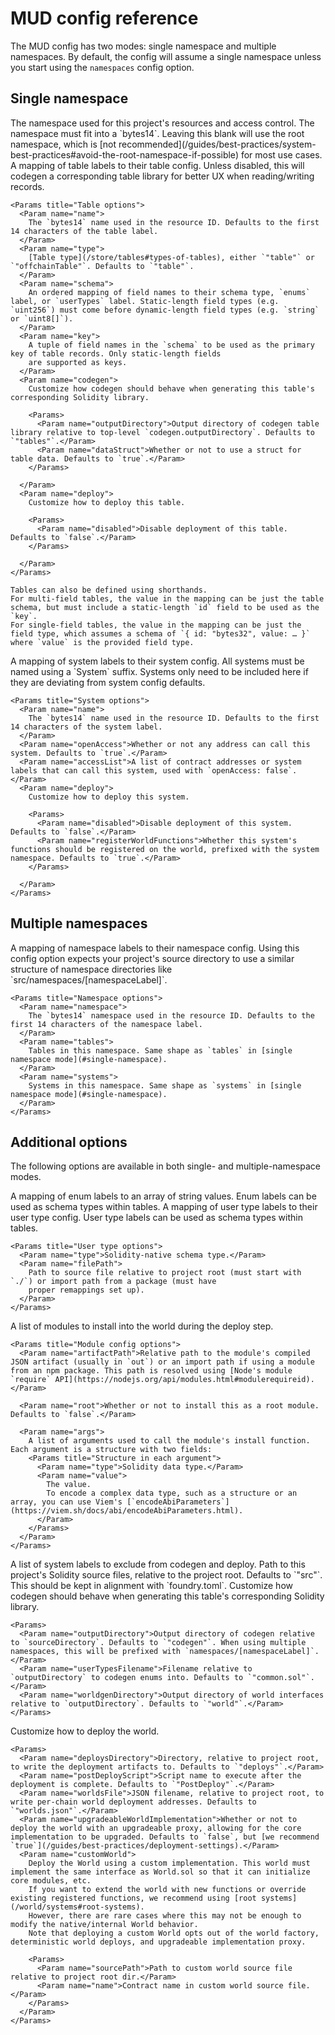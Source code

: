 
# MUD config reference

The MUD config has two modes: single namespace and multiple namespaces. By default, the config will assume a single namespace unless you start using the `namespaces` config option.

## Single namespace

<Params>
  <Param name="namespace">
    The namespace used for this project's resources and access control. The namespace must fit into a `bytes14`. Leaving
    this blank will use the root namespace, which is [not
    recommended](/guides/best-practices/system-best-practices#avoid-the-root-namespace-if-possible) for most use cases.
  </Param>

  <Param name="tables">
    A mapping of table labels to their table config. Unless disabled, this will codegen a corresponding table library
    for better UX when reading/writing records.
    
    <Params title="Table options">
      <Param name="name">
        The `bytes14` name used in the resource ID. Defaults to the first 14 characters of the table label.
      </Param>
      <Param name="type">
        [Table type](/store/tables#types-of-tables), either `"table"` or `"offchainTable"`. Defaults to `"table"`.
      </Param>
      <Param name="schema">
        An ordered mapping of field names to their schema type, `enums` label, or `userTypes` label. Static-length field types (e.g. `uint256`) must come before dynamic-length field types (e.g. `string` or `uint8[]`).
      </Param>
      <Param name="key">
        A tuple of field names in the `schema` to be used as the primary key of table records. Only static-length fields
        are supported as keys.
      </Param>
      <Param name="codegen">
        Customize how codegen should behave when generating this table's corresponding Solidity library.
        
        <Params>
          <Param name="outputDirectory">Output directory of codegen table library relative to top-level `codegen.outputDirectory`. Defaults to `"tables"`.</Param>
          <Param name="dataStruct">Whether or not to use a struct for table data. Defaults to `true`.</Param>
        </Params>

      </Param>
      <Param name="deploy">
        Customize how to deploy this table.

        <Params>
          <Param name="disabled">Disable deployment of this table. Defaults to `false`.</Param>
        </Params>

      </Param>
    </Params>

    Tables can also be defined using shorthands.
    For multi-field tables, the value in the mapping can be just the table schema, but must include a static-length `id` field to be used as the `key`.
    For single-field tables, the value in the mapping can be just the field type, which assumes a schema of `{ id: "bytes32", value: … }` where `value` is the provided field type.

  </Param>

  <Param name="systems">
    A mapping of system labels to their system config. All systems must be named using a `System` suffix. Systems only need to be included here if they are deviating from system config defaults.

    <Params title="System options">
      <Param name="name">
        The `bytes14` name used in the resource ID. Defaults to the first 14 characters of the system label.
      </Param>
      <Param name="openAccess">Whether or not any address can call this system. Defaults to `true`.</Param>
      <Param name="accessList">A list of contract addresses or system labels that can call this system, used with `openAccess: false`.</Param>
      <Param name="deploy">
        Customize how to deploy this system.

        <Params>
          <Param name="disabled">Disable deployment of this system. Defaults to `false`.</Param>
          <Param name="registerWorldFunctions">Whether this system's functions should be registered on the world, prefixed with the system namespace. Defaults to `true`.</Param>
        </Params>

      </Param>
    </Params>

  </Param>
</Params>

## Multiple namespaces

<Params>
  <Param name="namespaces">
    A mapping of namespace labels to their namespace config. Using this config option expects your project's source
    directory to use a similar structure of namespace directories like `src/namespaces/[namespaceLabel]`.

    <Params title="Namespace options">
      <Param name="namespace">
        The `bytes14` namespace used in the resource ID. Defaults to the first 14 characters of the namespace label.
      </Param>
      <Param name="tables">
        Tables in this namespace. Same shape as `tables` in [single namespace mode](#single-namespace).
      </Param>
      <Param name="systems">
        Systems in this namespace. Same shape as `systems` in [single namespace mode](#single-namespace).
      </Param>
    </Params>

  </Param>
</Params>

## Additional options

The following options are available in both single- and multiple-namespace modes.

<Params>
  <Param name="enums">
    A mapping of enum labels to an array of string values. Enum labels can be used as schema types within tables.
  </Param>
  <Param name="userTypes">
    A mapping of user type labels to their user type config. User type labels can be used as schema types within tables.

    <Params title="User type options">
      <Param name="type">Solidity-native schema type.</Param>
      <Param name="filePath">
        Path to source file relative to project root (must start with `./`) or import path from a package (must have
        proper remappings set up).
      </Param>
    </Params>

  </Param>

  <Param name="modules">
    <a id="modules" />  
    A list of modules to install into the world during the deploy step.

    <Params title="Module config options">
      <Param name="artifactPath">Relative path to the module's compiled JSON artifact (usually in `out`) or an import path if using a module from an npm package. This path is resolved using [Node's module `require` API](https://nodejs.org/api/modules.html#modulerequireid).</Param>

      <Param name="root">Whether or not to install this as a root module. Defaults to `false`.</Param>

      <Param name="args">
        A list of arguments used to call the module's install function. Each argument is a structure with two fields:
        <Params title="Structure in each argument">
          <Param name="type">Solidity data type.</Param>
          <Param name="value">
            The value.
            To encode a complex data type, such as a structure or an array, you can use Viem's [`encodeAbiParameters`](https://viem.sh/docs/abi/encodeAbiParameters.html).
          </Param>
        </Params>
      </Param>
    </Params>

  </Param>
  <Param name="excludeSystems">A list of system labels to exclude from codegen and deploy.</Param>
  <Param name="sourceDirectory">Path to this project's Solidity source files, relative to the project root. Defaults to `"src"`. This should be kept in alignment with `foundry.toml`.</Param>
  <Param name="codegen">
    Customize how codegen should behave when generating this table's corresponding Solidity library.
    
    <Params>
      <Param name="outputDirectory">Output directory of codegen relative to `sourceDirectory`. Defaults to `"codegen"`. When using multiple namespaces, this will be prefixed with `namespaces/[namespaceLabel]`.</Param>
      <Param name="userTypesFilename">Filename relative to `outputDirectory` to codegen enums into. Defaults to `"common.sol"`.</Param>
      <Param name="worldgenDirectory">Output directory of world interfaces relative to `outputDirectory`. Defaults to `"world"`.</Param>
    </Params>
  </Param>
  <Param name="deploy">
    Customize how to deploy the world.

    <Params>
      <Param name="deploysDirectory">Directory, relative to project root, to write the deployment artifacts to. Defaults to `"deploys"`.</Param>
      <Param name="postDeployScript">Script name to execute after the deployment is complete. Defaults to `"PostDeploy"`.</Param>
      <Param name="worldsFile">JSON filename, relative to project root, to write per-chain world deployment addresses. Defaults to `"worlds.json"`.</Param>
      <Param name="upgradeableWorldImplementation">Whether or not to deploy the world with an upgradeable proxy, allowing for the core implementation to be upgraded. Defaults to `false`, but [we recommend `true`](/guides/best-practices/deployment-settings).</Param>
      <Param name="customWorld">
        Deploy the World using a custom implementation. This world must implement the same interface as World.sol so that it can initialize core modules, etc.
        If you want to extend the world with new functions or override existing registered functions, we recommend using [root systems](/world/systems#root-systems).
        However, there are rare cases where this may not be enough to modify the native/internal World behavior.
        Note that deploying a custom World opts out of the world factory, deterministic world deploys, and upgradeable implementation proxy.

        <Params>
          <Param name="sourcePath">Path to custom world source file relative to project root dir.</Param>
          <Param name="name">Contract name in custom world source file.</Param>
        </Params>
      </Param>
    </Params>

  </Param>

</Params>

